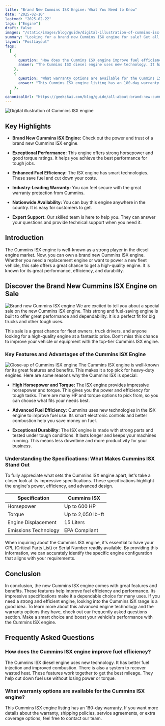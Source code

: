 ```yaml
---
title: "Brand New Cummins ISX Engine: What You Need to Know"
date: "2025-02-10"
lastmod: "2025-02-22"
tags: ["Engine"]
draft: false
images: "/static/images/blog/guide/digital-illustration-of-cummins-isx-engine.png"
summary: "Looking for a brand new Cummins ISX engine for sale? Get all the details you need right here. Check out our blog now!"
layout: "PostLayout"
faqs:
  [
    {
      question: "How does the Cummins ISX engine improve fuel efficiency?",
      answer: "The Cummins ISX diesel engine uses new technology. It has better fuel injection and improved combustion. There is also a system to recover wasted heat. These features work together to get the best mileage. They help cut down fuel use without losing power or torque.",
    },
    {
      question: "What warranty options are available for the Cummins ISX engine?",
      answer: "This Cummins ISX engine listing has an 180-day warranty. If you want more details about the warranty, shipping policies, service agreements, or extra coverage options, feel free to contact our team.",
    },
  ]
canonicalUrl: "https://geekskai.com/blog/guide/all-about-brand-new-cummins-isx-engine/"
---
```


![Digital illustration of Cummins ISX engine](/static/images/blog/guide/digital-illustration-of-cummins-isx-engine.png)

## Key Highlights

- **Brand New Cummins ISX Engine:** Check out the power and trust of a brand new Cummins ISX engine.

- **Exceptional Performance:** This engine offers strong horsepower and good torque ratings. It helps you achieve the best performance for tough jobs.

- **Enhanced Fuel Efficiency:** The ISX engine has smart technologies. These save fuel and cut down your costs.

- **Industry-Leading Warranty:** You can feel secure with the great warranty protection from Cummins.

- **Nationwide Availability:** You can buy this engine anywhere in the country. It is easy for customers to get.

- **Expert Support:** Our skilled team is here to help you. They can answer your questions and provide technical support when you need it.

## Introduction

The Cummins ISX engine is well-known as a strong player in the diesel engine market. Now, you can own a brand new Cummins ISX engine. Whether you need a replacement engine or want to power a new fleet vehicle, this sale offers a great chance to get a high-quality engine. It is known for its great performance, efficiency, and durability.

## Discover the Brand New Cummins ISX Engine on Sale

![Brand new Cummins ISX engine](/static/images/blog/guide/brand-new-cummins-isx-engine.png)
We are excited to tell you about a special sale on the new Cummins ISX engine. This strong and fuel-saving engine is built to offer great performance and dependability. It is a perfect fit for big trucks and other tough uses.

This sale is a great chance for fleet owners, truck drivers, and anyone looking for a high-quality engine at a fantastic price. Don’t miss this chance to improve your vehicle or equipment with the top-tier Cummins ISX engine.

### Key Features and Advantages of the Cummins ISX Engine

![Close-up of Cummins ISX engine](/static/images/blog/guide/close-up-of-cummins-isx-engine.png)
The Cummins ISX engine is well-known for its great features and benefits. This makes it a top pick for heavy-duty engines. Here are some reasons why the Cummins ISX is special:

- **High Horsepower and Torque:** The ISX engine provides impressive horsepower and torque. This gives you the power and efficiency for tough tasks. There are many HP and torque options to pick from, so you can choose what fits your needs best.

- **Advanced Fuel Efficiency:** Cummins uses new technologies in the ISX engine to improve fuel use. Its smart electronic controls and better combustion help you save money on fuel.

- **Exceptional Durability:** The ISX engine is made with strong parts and tested under tough conditions. It lasts longer and keeps your machines running. This means less downtime and more productivity for your business.

### Understanding the Specifications: What Makes Cummins ISX Stand Out

To fully appreciate what sets the Cummins ISX engine apart, let's take a closer look at its impressive specifications. These specifications highlight the engine's power, efficiency, and advanced design.

| Specification        | Cummins ISX       |
| -------------------- | ----------------- |
| Horsepower           | Up to 600 HP      |
| Torque               | Up to 2,050 lb-ft |
| Engine Displacement  | 15 Liters         |
| Emissions Technology | EPA Compliant     |

When inquiring about the Cummins ISX engine, it's essential to have your CPL (Critical Parts List) or Serial Number readily available. By providing this information, we can accurately identify the specific engine configuration that aligns with your requirements.

## Conclusion

In conclusion, the new Cummins ISX engine comes with great features and benefits. These features help improve fuel efficiency and performance. Its impressive specifications make it a dependable choice for many uses. If you need a strong and efficient engine, looking into the Cummins ISX range is a good idea. To learn more about this advanced engine technology and the warranty options they have, check out our frequently asked questions section. Make a smart choice and boost your vehicle's performance with the Cummins ISX engine.

## Frequently Asked Questions

### How does the Cummins ISX engine improve fuel efficiency?

The Cummins ISX diesel engine uses new technology. It has better fuel injection and improved combustion. There is also a system to recover wasted heat. These features work together to get the best mileage. They help cut down fuel use without losing power or torque.

### What warranty options are available for the Cummins ISX engine?

This Cummins ISX engine listing has an 180-day warranty. If you want more details about the warranty, shipping policies, service agreements, or extra coverage options, feel free to contact our team.
